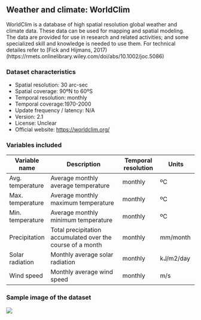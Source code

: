 ## Weather and climate: WorldClim{.unnumbered}

WorldClim is a database of high spatial resolution global weather and climate data. These data can be used for mapping and spatial modeling. The data are provided for use in research and related activities; and some specialized skill and knowledge is needed to use them. For technical detailes refer to [Fick and Hijmans, 2017)(https://rmets.onlinelibrary.wiley.com/doi/abs/10.1002/joc.5086)


### Dataset characteristics {.unlisted .unnumbered}
-   Spatial resolution: 30 arc-sec
-   Spatial coverage: 90ºN to 60ºS
-   Temporal resolution: monthly
-   Temporal coverage:1970-2000
-   Update frequency / latency: N/A
-   Version: 2.1
-   License: Unclear
-   Official website: <https://worldclim.org/>


### Variables included {.unlisted .unnumbered}

| Variable name | Description                                              | Temporal resolution | Units  |
|---------------|-----------------------------|---------------|---------------|
| Avg. temperature | Average monthly average temperature | monthly | ºC
| Max. temperature | Average monthly maximum temperature | monthly | ºC
| Min. temperature | Average monthly minimum temperature | monthly | ºC
| Precipitation | Total precipitation accumulated over the course of a month | monthly | mm/month
| Solar radiation | Monthly average solar radiation | monthly | kJ/m2/day
| Wind speed | Monthly average wind speed | monthly | m/s


### Sample image of the dataset {.unlisted .unnumbered}

![](images/worldclim.png)



